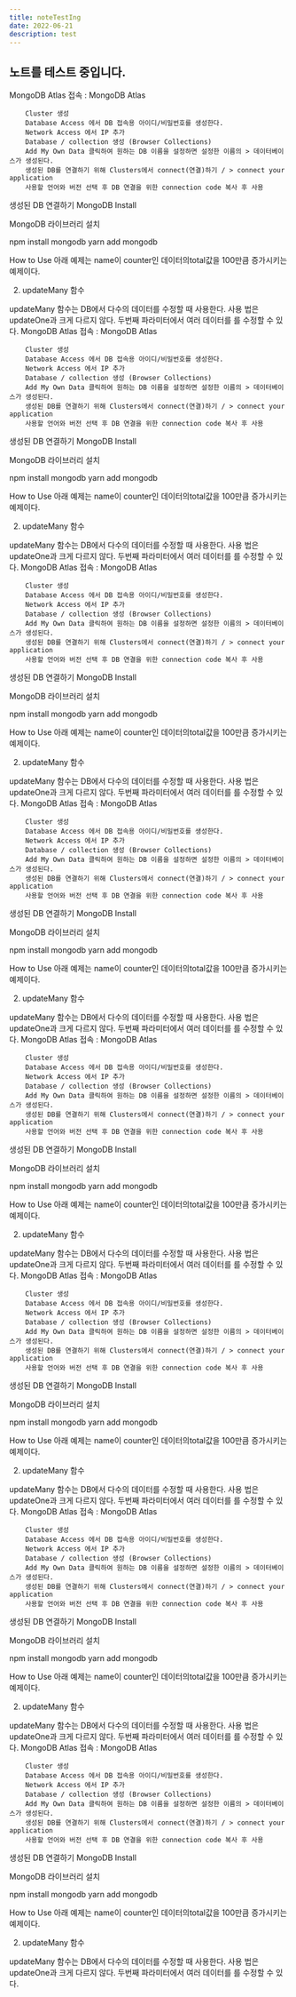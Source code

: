 ```yaml
---
title: noteTestIng
date: 2022-06-21
description: test
---
```


## 노트를 테스트 중입니다.

MongoDB Atlas 접속 : MongoDB Atlas

        Cluster 생성
        Database Access 에서 DB 접속용 아이디/비밀번호를 생성한다.
        Network Access 에서 IP 추가
        Database / collection 생성 (Browser Collections)
        Add My Own Data 클릭하여 원하는 DB 이름을 설정하면 설정한 이름의 > 데이터베이스가 생성된다.
        생성된 DB를 연결하기 위해 Clusters에서 connect(연결)하기 / > connect your application
        사용할 언어와 버전 선택 후 DB 연결을 위한 connection code 복사 후 사용

생성된 DB 연결하기
MongoDB Install

MongoDB 라이브러리 설치

npm install mongodb
yarn add mongodb

How to Use
아래 예제는 name이 counter인 데이터의total값을 100만큼 증가시키는 예제이다.

2. updateMany 함수

updateMany 함수는 DB에서 다수의 데이터를 수정할 때 사용한다. 사용 법은 updateOne과 크게 다르지 않다. 두번째 파라미터에서 여러 데이터를 를 수정할 수 있다.
MongoDB Atlas 접속 : MongoDB Atlas

        Cluster 생성
        Database Access 에서 DB 접속용 아이디/비밀번호를 생성한다.
        Network Access 에서 IP 추가
        Database / collection 생성 (Browser Collections)
        Add My Own Data 클릭하여 원하는 DB 이름을 설정하면 설정한 이름의 > 데이터베이스가 생성된다.
        생성된 DB를 연결하기 위해 Clusters에서 connect(연결)하기 / > connect your application
        사용할 언어와 버전 선택 후 DB 연결을 위한 connection code 복사 후 사용

생성된 DB 연결하기
MongoDB Install

MongoDB 라이브러리 설치

npm install mongodb
yarn add mongodb

How to Use
아래 예제는 name이 counter인 데이터의total값을 100만큼 증가시키는 예제이다.

2. updateMany 함수

updateMany 함수는 DB에서 다수의 데이터를 수정할 때 사용한다. 사용 법은 updateOne과 크게 다르지 않다. 두번째 파라미터에서 여러 데이터를 를 수정할 수 있다.
MongoDB Atlas 접속 : MongoDB Atlas

        Cluster 생성
        Database Access 에서 DB 접속용 아이디/비밀번호를 생성한다.
        Network Access 에서 IP 추가
        Database / collection 생성 (Browser Collections)
        Add My Own Data 클릭하여 원하는 DB 이름을 설정하면 설정한 이름의 > 데이터베이스가 생성된다.
        생성된 DB를 연결하기 위해 Clusters에서 connect(연결)하기 / > connect your application
        사용할 언어와 버전 선택 후 DB 연결을 위한 connection code 복사 후 사용

생성된 DB 연결하기
MongoDB Install

MongoDB 라이브러리 설치

npm install mongodb
yarn add mongodb

How to Use
아래 예제는 name이 counter인 데이터의total값을 100만큼 증가시키는 예제이다.

2. updateMany 함수

updateMany 함수는 DB에서 다수의 데이터를 수정할 때 사용한다. 사용 법은 updateOne과 크게 다르지 않다. 두번째 파라미터에서 여러 데이터를 를 수정할 수 있다.
MongoDB Atlas 접속 : MongoDB Atlas

        Cluster 생성
        Database Access 에서 DB 접속용 아이디/비밀번호를 생성한다.
        Network Access 에서 IP 추가
        Database / collection 생성 (Browser Collections)
        Add My Own Data 클릭하여 원하는 DB 이름을 설정하면 설정한 이름의 > 데이터베이스가 생성된다.
        생성된 DB를 연결하기 위해 Clusters에서 connect(연결)하기 / > connect your application
        사용할 언어와 버전 선택 후 DB 연결을 위한 connection code 복사 후 사용

생성된 DB 연결하기
MongoDB Install

MongoDB 라이브러리 설치

npm install mongodb
yarn add mongodb

How to Use
아래 예제는 name이 counter인 데이터의total값을 100만큼 증가시키는 예제이다.

2. updateMany 함수

updateMany 함수는 DB에서 다수의 데이터를 수정할 때 사용한다. 사용 법은 updateOne과 크게 다르지 않다. 두번째 파라미터에서 여러 데이터를 를 수정할 수 있다.
MongoDB Atlas 접속 : MongoDB Atlas

        Cluster 생성
        Database Access 에서 DB 접속용 아이디/비밀번호를 생성한다.
        Network Access 에서 IP 추가
        Database / collection 생성 (Browser Collections)
        Add My Own Data 클릭하여 원하는 DB 이름을 설정하면 설정한 이름의 > 데이터베이스가 생성된다.
        생성된 DB를 연결하기 위해 Clusters에서 connect(연결)하기 / > connect your application
        사용할 언어와 버전 선택 후 DB 연결을 위한 connection code 복사 후 사용

생성된 DB 연결하기
MongoDB Install

MongoDB 라이브러리 설치

npm install mongodb
yarn add mongodb

How to Use
아래 예제는 name이 counter인 데이터의total값을 100만큼 증가시키는 예제이다.

2. updateMany 함수

updateMany 함수는 DB에서 다수의 데이터를 수정할 때 사용한다. 사용 법은 updateOne과 크게 다르지 않다. 두번째 파라미터에서 여러 데이터를 를 수정할 수 있다.
MongoDB Atlas 접속 : MongoDB Atlas

        Cluster 생성
        Database Access 에서 DB 접속용 아이디/비밀번호를 생성한다.
        Network Access 에서 IP 추가
        Database / collection 생성 (Browser Collections)
        Add My Own Data 클릭하여 원하는 DB 이름을 설정하면 설정한 이름의 > 데이터베이스가 생성된다.
        생성된 DB를 연결하기 위해 Clusters에서 connect(연결)하기 / > connect your application
        사용할 언어와 버전 선택 후 DB 연결을 위한 connection code 복사 후 사용

생성된 DB 연결하기
MongoDB Install

MongoDB 라이브러리 설치

npm install mongodb
yarn add mongodb

How to Use
아래 예제는 name이 counter인 데이터의total값을 100만큼 증가시키는 예제이다.

2. updateMany 함수

updateMany 함수는 DB에서 다수의 데이터를 수정할 때 사용한다. 사용 법은 updateOne과 크게 다르지 않다. 두번째 파라미터에서 여러 데이터를 를 수정할 수 있다.
MongoDB Atlas 접속 : MongoDB Atlas

        Cluster 생성
        Database Access 에서 DB 접속용 아이디/비밀번호를 생성한다.
        Network Access 에서 IP 추가
        Database / collection 생성 (Browser Collections)
        Add My Own Data 클릭하여 원하는 DB 이름을 설정하면 설정한 이름의 > 데이터베이스가 생성된다.
        생성된 DB를 연결하기 위해 Clusters에서 connect(연결)하기 / > connect your application
        사용할 언어와 버전 선택 후 DB 연결을 위한 connection code 복사 후 사용

생성된 DB 연결하기
MongoDB Install

MongoDB 라이브러리 설치

npm install mongodb
yarn add mongodb

How to Use
아래 예제는 name이 counter인 데이터의total값을 100만큼 증가시키는 예제이다.

2. updateMany 함수

updateMany 함수는 DB에서 다수의 데이터를 수정할 때 사용한다. 사용 법은 updateOne과 크게 다르지 않다. 두번째 파라미터에서 여러 데이터를 를 수정할 수 있다.
MongoDB Atlas 접속 : MongoDB Atlas

        Cluster 생성
        Database Access 에서 DB 접속용 아이디/비밀번호를 생성한다.
        Network Access 에서 IP 추가
        Database / collection 생성 (Browser Collections)
        Add My Own Data 클릭하여 원하는 DB 이름을 설정하면 설정한 이름의 > 데이터베이스가 생성된다.
        생성된 DB를 연결하기 위해 Clusters에서 connect(연결)하기 / > connect your application
        사용할 언어와 버전 선택 후 DB 연결을 위한 connection code 복사 후 사용

생성된 DB 연결하기
MongoDB Install

MongoDB 라이브러리 설치

npm install mongodb
yarn add mongodb

How to Use
아래 예제는 name이 counter인 데이터의total값을 100만큼 증가시키는 예제이다.

2. updateMany 함수

updateMany 함수는 DB에서 다수의 데이터를 수정할 때 사용한다. 사용 법은 updateOne과 크게 다르지 않다. 두번째 파라미터에서 여러 데이터를 를 수정할 수 있다.
